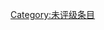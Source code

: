 {{catmore1|[[Wikipedia:灯塔专题|Wikipedia:灯塔专题]]}}
{{Articles by Quality|topic=灯塔|project=灯塔|format=TOC}}
{{emptycat}}

[[Category:未评级条目|Category:未评级条目]]